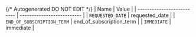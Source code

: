 {/* Autogenerated DO NOT EDIT  */}
| Name                       | Value                      |
| -------------------------- | -------------------------- |
| `REQUESTED_DATE`           | requested_date             |
| `END_OF_SUBSCRIPTION_TERM` | end_of_subscription_term   |
| `IMMEDIATE`                | immediate                  |